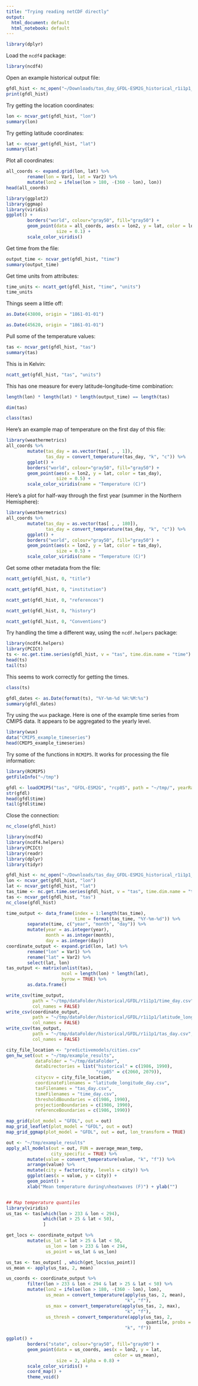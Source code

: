 ```yaml
---
title: "Trying reading netCDF directly"
output:
  html_document: default
  html_notebook: default
---
```


```r
library(dplyr)
```

Load the `ncdf4` package: 

```r
library(ncdf4)
```

Open an example historical output file:

```r
gfdl_hist <- nc_open("~/Downloads/tas_day_GFDL-ESM2G_historical_r1i1p1_19810101-19851231.nc")
print(gfdl_hist)
```

Try getting the location coordinates: 

```r
lon <- ncvar_get(gfdl_hist, "lon")
summary(lon)
```

Try getting latitude coordinates: 

```r
lat <- ncvar_get(gfdl_hist, "lat")
summary(lat)
```

Plot all coordinates:

```r
all_coords <- expand.grid(lon, lat) %>%
        rename(lon = Var1, lat = Var2) %>%
        mutate(lon2 = ifelse(lon > 180, -(360 - lon), lon))
head(all_coords)
```

```r
library(ggplot2)
library(ggmap)
library(viridis)
ggplot() + 
        borders("world", colour="gray50", fill="gray50") + 
        geom_point(data = all_coords, aes(x = lon2, y = lat, color = lon),
                   size = 0.1) + 
        scale_color_viridis()
```

Get time from the file: 

```r
output_time <- ncvar_get(gfdl_hist, "time")
summary(output_time)
```

Get time units from attributes: 

```r
time_units <- ncatt_get(gfdl_hist, "time", "units")
time_units
```

Things seem a little off:

```r
as.Date(43800, origin = "1861-01-01")
```

```r
as.Date(45620, origin = "1861-01-01")
```

Pull some of the temperature values: 

```r
tas <- ncvar_get(gfdl_hist, "tas")
summary(tas)
```

This is in Kelvin: 

```r
ncatt_get(gfdl_hist, "tas", "units")
```

This has one measure for every latitude-longitude-time combination: 

```r
length(lon) * length(lat) * length(output_time) == length(tas)
```

```r
dim(tas)
```

```r
class(tas)
```

Here's an example map of temperature on the first day of this file:

```r
library(weathermetrics)
all_coords %>% 
        mutate(tas_day = as.vector(tas[ , , 1]),
               tas_day = convert_temperature(tas_day, "k", "c")) %>%
        ggplot() + 
        borders("world", colour="gray50", fill="gray50") + 
        geom_point(aes(x = lon2, y = lat, color = tas_day),
                   size = 0.5) + 
        scale_color_viridis(name = "Temperature (C)")
```

Here's a plot for half-way through the first year (summer in the Northern Hemisphere):

```r
library(weathermetrics)
all_coords %>% 
        mutate(tas_day = as.vector(tas[ , , 180]),
               tas_day = convert_temperature(tas_day, "k", "c")) %>%
        ggplot() + 
        borders("world", colour="gray50", fill="gray50") + 
        geom_point(aes(x = lon2, y = lat, color = tas_day),
                   size = 0.5) + 
        scale_color_viridis(name = "Temperature (C)")
```

Get some other metadata from the file:

```r
ncatt_get(gfdl_hist, 0, "title")
```

```r
ncatt_get(gfdl_hist, 0, "institution")
```

```r
ncatt_get(gfdl_hist, 0, "references")
```

```r
ncatt_get(gfdl_hist, 0, "history")
```

```r
ncatt_get(gfdl_hist, 0, "Conventions")
```

Try handling the time a different way, using the `ncdf.helpers` package: 

```r
library(ncdf4.helpers)
library(PCICt)
ts <- nc.get.time.series(gfdl_hist, v = "tas", time.dim.name = "time")
head(ts)
tail(ts)
```

This seems to work correctly for getting the times.

```r
class(ts)
```

```r
gfdl_dates <- as.Date(format(ts), "%Y-%m-%d %H:%M:%s")
summary(gfdl_dates)
```

Try using the `wux` package. Here is one of the example time series from CMIP5 data. It appears to be aggregated to the yearly level. 

```r
library(wux)
data("CMIP5_example_timeseries")
head(CMIP5_example_timeseries)
```

Try some of the functions in `RCMIP5`. It works for processing the file information: 

```r
library(RCMIP5)
getFileInfo("~/tmp")
```

```r
gfdl <- loadCMIP5("tas", "GFDL-ESM2G", "rcp85", path = "~/tmp/", yearRange = c(2071, 2072))
str(gfdl)
head(gfdl$time)
tail(gfdl$time)
```

Close the connection:

```r
nc_close(gfdl_hist)
```


```r
library(ncdf4)
library(ncdf4.helpers)
library(PCICt)
library(readr)
library(dplyr)
library(tidyr)

gfdl_hist <- nc_open("~/Downloads/tas_day_GFDL-ESM2G_historical_r1i1p1_19860101-19901231.nc")
lon <- ncvar_get(gfdl_hist, "lon")
lat <- ncvar_get(gfdl_hist, "lat")
tas_time <- nc.get.time.series(gfdl_hist, v = "tas", time.dim.name = "time")
tas <- ncvar_get(gfdl_hist, "tas")
nc_close(gfdl_hist)

time_output <- data_frame(index = 1:length(tas_time),
                          time = format(tas_time, "%Y-%m-%d")) %>%
        separate(time, c("year", "month", "day")) %>%
        mutate(year = as.integer(year),
               month = as.integer(month),
               day = as.integer(day))
coordinate_output <- expand.grid(lon, lat) %>%
        rename("lon" = Var1) %>%
        rename("lat" = Var2) %>%
        select(lat, lon)
tas_output <- matrix(unlist(tas), 
                     ncol = length(lon) * length(lat),
                     byrow = TRUE) %>%
        as.data.frame()

write_csv(time_output, 
          path = "~/tmp/dataFolder/historical/GFDL/r1i1p1/time_day.csv",
          col_names = FALSE)
write_csv(coordinate_output, 
          path = "~/tmp/dataFolder/historical/GFDL/r1i1p1/latitude_longitude_day.csv", 
          col_names = FALSE)
write_csv(tas_output,
          path = "~/tmp/dataFolder/historical/GFDL/r1i1p1/tas_day.csv",
          col_names = FALSE)

city_file_location <- "predictivemodels/cities.csv"
gen_hw_set(out = "~/tmp/example_results",
           dataFolder = "~/tmp/dataFolder",
           dataDirectories = list("historical" = c(1986, 1990),
                                  "rcp85" = c(2060, 2079)),
           citycsv = city_file_location,
           coordinateFilenames = "latitude_longitude_day.csv",
           tasFilenames = "tas_day.csv",
           timeFilenames = "time_day.csv",
           thresholdBoundaries = c(1986, 1990),
           projectionBoundaries = c(1986, 1990),
           referenceBoundaries = c(1986, 1990))

map_grid(plot_model = "GFDL", out = out)
map_grid_leaflet(plot_model = "GFDL", out = out)
map_grid_ggmap(plot_model = "GFDL", out = out, lon_transform = TRUE)

out <- "~/tmp/example_results"
apply_all_models(out = out, FUN = average_mean_temp,
                 city_specific = TRUE) %>% 
        mutate(value = convert_temperature(value, "k", "f")) %>%
        arrange(value) %>%
        mutate(city = factor(city, levels = city)) %>%
        ggplot(aes(x = value, y = city)) + 
        geom_point() + 
        xlab("Mean temperature during\nheatwaves (F)") + ylab("")


## Map temperature quantiles
library(viridis)
us_tas <- tas[which(lon > 233 & lon < 294), 
              which(lat > 25 & lat < 50),
              ]

get_locs <- coordinate_output %>%
        mutate(us_lat = lat > 25 & lat < 50,
               us_lon = lon > 233 & lon < 294,
               us_point = us_lat & us_lon)

us_tas <- tas_output[ , which(get_locs$us_point)]
us_mean <- apply(us_tas, 2, mean)

us_coords <- coordinate_output %>%
        filter(lon > 233 & lon < 294 & lat > 25 & lat < 50) %>%
        mutate(lon2 = ifelse(lon > 180, -(360 - lon), lon),
               us_mean = convert_temperature(apply(us_tas, 2, mean),
                                             "k", "f"),
               us_max = convert_temperature(apply(us_tas, 2, max),
                                             "k", "f"),
               us_thresh = convert_temperature(apply(us_tas, 2, 
                                                     quantile, probs = 0.98),
                                             "k", "f"))

ggplot() + 
        borders("state", colour="gray50", fill="gray90") + 
        geom_point(data = us_coords, aes(x = lon2, y = lat,
                                         color = us_mean),
                   size = 2, alpha = 0.8) + 
        scale_color_viridis() + 
        coord_map() + 
        theme_void()
```




